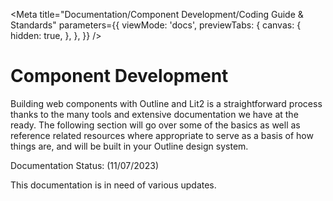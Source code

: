 
<Meta
  title="Documentation/Component Development/Coding Guide & Standards"
  parameters={{
    viewMode: 'docs',
    previewTabs: {
      canvas: {
        hidden: true,
      },
    },
  }}
/>

# Component Development
Building web components with Outline and Lit2 is a straightforward process thanks to the many tools and extensive documentation we have at the ready.
The following section will go over some of the basics as well as reference related resources where appropriate to serve as a basis of how things are, and will be built in your Outline design system.

<outline-core-alert status="warning">
  <span slot="header">Documentation Status: (11/07/2023)</span>
  <p>This documentation is in need of various updates.</p>
</outline-core-alert>
<br />
